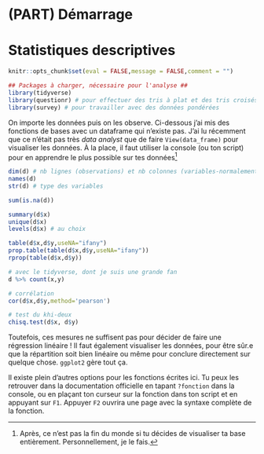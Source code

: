 # (PART) Démarrage {-}

# Statistiques descriptives {- #stat-desc}

```r
knitr::opts_chunk$set(eval = FALSE,message = FALSE,comment = "")
```

```r
## Packages à charger, nécessaire pour l'analyse ##
library(tidyverse)
library(questionr) # pour effectuer des tris à plat et des tris croisés
library(survey) # pour travailler avec des données pondérées
```

On importe les données puis on les observe. Ci-dessous j'ai mis des fonctions de bases avec un dataframe qui n'existe pas. J'ai lu récemment que ce n'était pas très *data analyst* que de faire `View(data_frame)` pour visualiser les données. À la place, il faut utiliser la console (ou ton script) pour en apprendre le plus possible sur tes données^[Après, ce n'est pas la fin du monde si tu décides de visualiser ta base entièrement. Personnellement, je le fais.]

```r
dim(d) # nb lignes (observations) et nb colonnes (variables-normalement)
names(d) 
str(d) # type des variables

sum(is.na(d))

summary(d$x)
unique(d$x)
levels(d$x) # au choix

table(d$x,d$y,useNA="ifany")
prop.table(table(d$x,d$y,useNA="ifany"))
rprop(table(d$x,d$y))

# avec le tidyverse, dont je suis une grande fan
d %>% count(x,y)

# corrélation
cor(d$x,d$y,method='pearson')

# test du khi-deux
chisq.test(d$x, d$y)
```

Toutefois, ces mesures ne suffisent pas pour décider de faire une régression linéaire ! Il faut également visualiser les données, pour être sûr.e que la répartition soit bien linéaire ou même pour conclure directement sur quelque chose. `ggplot2` gère tout ça. 

Il existe plein d'autres options pour les fonctions écrites ici. Tu peux les retrouver dans la documentation officielle en tapant `?fonction` dans la console, ou en plaçant ton curseur sur la fonction dans ton script et en appuyant sur `F1`. Appuyer `F2` ouvrira une page avec la syntaxe complète de la fonction.
